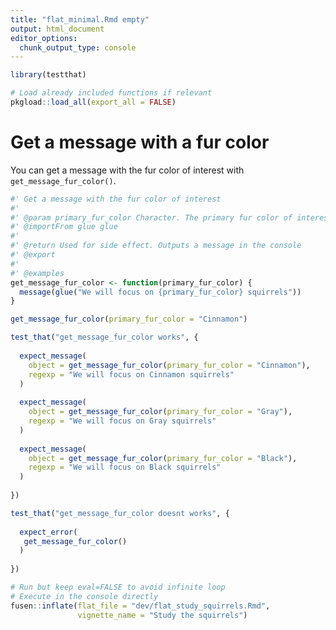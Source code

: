```yaml
---
title: "flat_minimal.Rmd empty"
output: html_document
editor_options: 
  chunk_output_type: console
---
```


```r
library(testthat)
```

<!--
 You need to run the 'description' chunk in the '0-dev_history.Rmd' file before continuing your code there.
-->

```r
# Load already included functions if relevant
pkgload::load_all(export_all = FALSE)
```

# Get a message with a fur color
    
You can get a message with the fur color of interest with `get_message_fur_color()`.

```r
#' Get a message with the fur color of interest
#'
#' @param primary_fur_color Character. The primary fur color of interest
#' @importFrom glue glue
#' 
#' @return Used for side effect. Outputs a message in the console
#' @export
#'
#' @examples
get_message_fur_color <- function(primary_fur_color) {
  message(glue("We will focus on {primary_fur_color} squirrels"))
}
```
  
```r
get_message_fur_color(primary_fur_color = "Cinnamon")
```
  
```r
test_that("get_message_fur_color works", {
  
  expect_message(
    object = get_message_fur_color(primary_fur_color = "Cinnamon"), 
    regexp = "We will focus on Cinnamon squirrels"
  )
  
  expect_message(
    object = get_message_fur_color(primary_fur_color = "Gray"), 
    regexp = "We will focus on Gray squirrels"
  )
  
  expect_message(
    object = get_message_fur_color(primary_fur_color = "Black"), 
    regexp = "We will focus on Black squirrels"
  )
  
})

test_that("get_message_fur_color doesnt works", {
  
  expect_error(
   get_message_fur_color()
  )
  
})
```
  

```r
# Run but keep eval=FALSE to avoid infinite loop
# Execute in the console directly
fusen::inflate(flat_file = "dev/flat_study_squirrels.Rmd", 
               vignette_name = "Study the squirrels")
```
